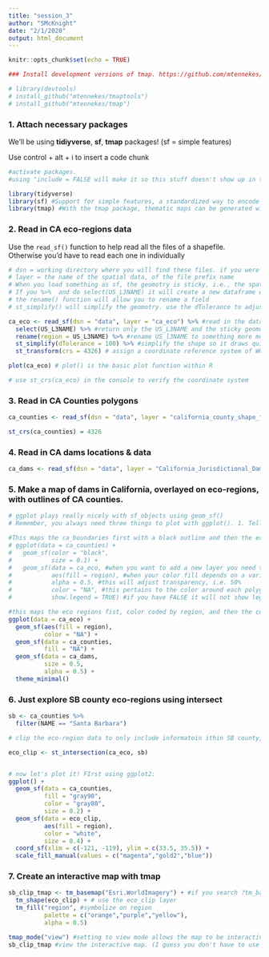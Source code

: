 ```yaml
---
title: "session_3"
author: "SMcKnight"
date: "2/1/2020"
output: html_document
---
```


```r
knitr::opts_chunk$set(echo = TRUE)
```



```r
### Install development versions of tmap. https://github.com/mtennekes/tmap

# library(devtools)
# install_github("mtennekes/tmaptools")
# install_github("mtennekes/tmap")
```



### 1. Attach necessary packages

We'll be using **tidiyverse**, **sf**, **tmap** packages! (sf = simple features)


Use control + alt + i to insert a code chunk

```r
#activate packages. 
#using "include = FALSE will make it so this stuff doesn't show up in the knited vesion

library(tidyverse)
library(sf) #Support for simple features, a standardized way to encode spatial vector data. Binds to 'GDAL' for reading and writing data, to 'GEOS' for geometrical operations, and to 'PROJ' for projection conversions and datum transformations.
library(tmap) #With the tmap package, thematic maps can be generated with great flexibility. The syntax for creating plots is similar to that of ggplot2, but tailored to maps

```

### 2. Read in CA eco-regions data
Use the `read_sf()` function to help read all the files of a shapefile. Otherwise you'd have to read each one in individually

```r
# dsn = working directory where you will find these files. if you were trying to get files that weren't in your working directory, you'd give it the long tedious path, but since we're already there, you can give it a dot. In my case, i placed the data in a "data" folder so, I put "data"
# layer = the name of the spatial data, of the file prefix name
# When you load something as sf, the geomotry is sticky, i.e., the spatial component of the object are sticky. You can work with all the other attributes as if it were just a normal non-spatial data frame, and R is going to assume you want to retain the spatial information associated with those observations (see teh last 'geometry' field in the attributes)
# If you %>%  and do select(US_L3NAME) it will create a new dataframe with just the US_L3NAME and the geometry will stick to it.
# the rename() function will allow you to rename a field
# st_simplify() will simplify the geomotry. use the dTolerance to adjust the settings. ***You wouldn't want to really do this in a real project, only doing it here to save time*** be very careful about over simplifying. Note that the st_simplify simplifies shapes individually, and doesn't take into account that the shapes should probably be touching. you can use rmshaper::ms_simplify(), geos::gSimplify() to simplify and make sure the features are touching.

ca_eco <- read_sf(dsn = "data", layer = "ca_eco") %>% #read in the data, assign to new variable
  select(US_L3NAME) %>% #return only the US_L3NAME and the sticky geomoetry
  rename(region = US_L3NAME) %>% #rename US_l3NAME to something more meaningful
  st_simplify(dTolerance = 100) %>% #simplify the shape so it draws quicker
  st_transform(crs = 4326) # assign a coordinate reference system of WGS84. 

plot(ca_eco) # plot() is the basic plot function within R

# use st_crs(ca_eco) in the console to verify the coordinate system

```

### 3. Read in CA Counties polygons

```r
ca_counties <- read_sf(dsn = "data", layer = "california_county_shape_file")

st_crs(ca_counties) = 4326

```


### 4. Read in CA dams locations & data

```r
ca_dams <- read_sf(dsn = "data", layer = "California_Jurisdictional_Dams")

```


### 5. Make a map of dams in California, overlayed on eco-regions, with outlines of CA counties.

```r
# ggplot plays really nicely with sf_objects using geom_sf()
# Remember, you always need three things to plot with ggplot(). 1. Tell it we are using ggplot, 2. tell it what data we are using, 3. Tell it what type of geomoetry we want it to produce

#This maps the ca_boundaries first with a black outline and then the eco regions on top of that with a transparency.
# ggplot(data = ca_counties) +
#   geom_sf(color = "black",
#           size = 0.1) +
#   geom_sf(data = ca_eco, #when you want to add a new layer you need to add the data = ca_eco
#           aes(fill = region), #when your color fill depends on a variable in the attributes, it has to be wrapped in the aes()
#           alpha = 0.5, #this will adjust transparency, i.e. 50%
#           color = "NA", #this pertains to the color around each polygon
#           show.legend = TRUE) #if you have FALSE it will not show legend

#this maps the eco regions fist, color coded by region, and then the counties on top of it with hollow fill. This is probably a better way to do it than the top.
ggplot(data = ca_eco) +
  geom_sf(aes(fill = region),
          color = "NA") +
  geom_sf(data = ca_counties,
          fill = "NA") + 
  geom_sf(data = ca_dams,
          size = 0.5,
          alpha = 0.5) +
  theme_minimal()


```

### 6. Just explore SB county eco-regions using intersect

```r

sb <- ca_counties %>% 
  filter(NAME == "Santa Barbara")

# clip the eco-region data to only include informatoin ithin SB county, use the st_intersection()

eco_clip <- st_intersection(ca_eco, sb)


# now let's plot it! FIrst using ggplot2:
ggplot() +
  geom_sf(data = ca_counties, 
          fill = "gray90", 
          color = "gray80",
          size = 0.2) + 
  geom_sf(data = eco_clip, 
          aes(fill = region),
          color = "white", 
          size = 0.4) +
  coord_sf(xlim = c(-121, -119), ylim = c(33.5, 35.5)) + 
  scale_fill_manual(values = c("magenta","gold2","blue"))


```

### 7. Create an interactive map with tmap


```r

sb_clip_tmap <- tm_basemap("Esri.WorldImagery") + #if you search ?tm_basemap in the console, you should be able to find all the diffent types of basemaps
  tm_shape(eco_clip) + # use the eco_clip layer
  tm_fill("region", #symbolize on region
          palette = c("orange","purple","yellow"),
          alpha = 0.5)

tmap_mode("view") #setting to view mode allows the map to be interactive, default is static
sb_clip_tmap #view the interactive map. (I guess you don't have to use ggplot or plot to view)



```

